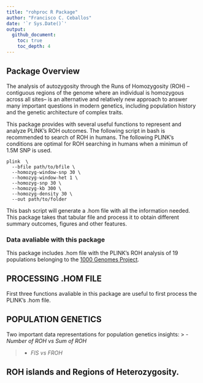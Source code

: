 ```yaml
---
title: "rohproc R Package"
author: "Francisco C. Ceballos"
date: '`r Sys.Date()`'
output: 
  github_document:
    toc: true
    toc_depth: 4
---
```


## Package Overview

The analysis of autozygosity through the Runs of Homozygosity (ROH) --contiguous regions of the genome where an individual is homozygous across all sites-- is an alternative and relatively new approach to answer many important questions in modern genetics, including population history and the genetic architecture of complex traits.

This package provides with several useful functions to represent and analyze PLINK's ROH outcomes. The following script in bash is recommended to search of ROH in humans. The following PLINK's conditions are optimal for ROH searching in humans when a minimun of 1.5M SNP is used.

<pre><code>plink  \
  --bfile path/to/bfile \
  --homozyg-window-snp 30 \
  --homozyg-window-het 1 \
  --homozyg-snp 30 \
  --homozyg-kb 300 \
  --homozyg-density 30 \
  --out path/to/folder
</code></pre>

This bash script will generate a .hom file with all the information needed. This package takes that tabular file and process it to obtain different summary outcomes, figures and other features.

### Data avaliable with this package
This package includes .hom file with the PLINK's ROH analysis of 19 populations belonging to the [1000 Genomes Project](https://www.internationalgenome.org/).

## PROCESSING .HOM FILE
First three functions avaliable in this package are useful to first process the PLINK's .hom file. 

## POPULATION GENETICS
Two important data representations for population genetics insights:
> -   *Number of ROH vs Sum of ROH*

> -   *FIS vs FROH*

## ROH islands and Regions of Heterozygosity.
